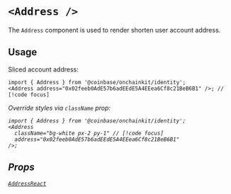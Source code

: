 
# `<Address />`

The `Address` component is used to render shorten user account address.

## Usage

Sliced account address:

```tsx
import { Address } from '@coinbase/onchainkit/identity';
<Address address="0x02feeb0AdE57b6adEEdE5A4EEea6Cf8c21BeB6B1" />; // [!code focus]
```

<App>
  <Address  address="0x02feeb0AdE57b6adEEdE5A4EEea6Cf8c21BeB6B1" />
</App>

Override styles via `className` prop:

```tsx
import { Address } from '@coinbase/onchainkit/identity';
<Address
  className="bg-white px-2 py-1" // [!code focus]
  address="0x02feeb0AdE57b6adEEdE5A4EEea6Cf8c21BeB6B1"
/>;
```

<App>
  <Address className="bg-white px-2 py-1" address="0x02feeb0AdE57b6adEEdE5A4EEea6Cf8c21BeB6B1" />
</App>

## Props

[`AddressReact`](/identity/types#addressreact)
